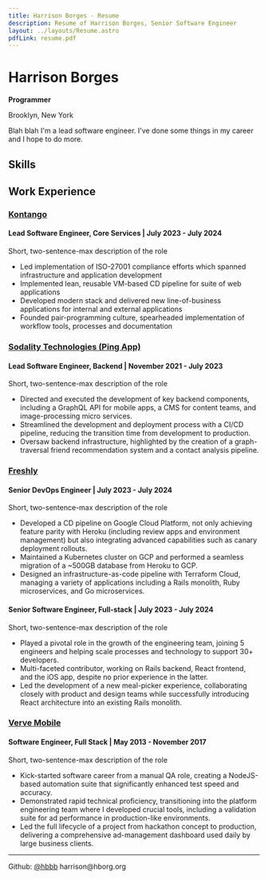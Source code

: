 ```yaml
---
title: Harrison Borges - Resume
description: Resume of Harrison Borges, Senior Software Engineer
layout: ../layouts/Resume.astro
pdfLink: resume.pdf
---
```



# Harrison Borges

**Programmer**

Brooklyn, New York

Blah blah I'm a lead software engineer. I've done some things in my career and I hope to do more.

## Skills

<Technologies />

## Work Experience

### [Kontango](https://kontango.com)

#### Lead Software Engineer, Core Services | July 2023 - July 2024

Short, two-sentence-max description of the role

- Led implementation of ISO-27001 compliance efforts which spanned infrastructure and application development
- Implemented lean, reusable VM-based CD pipeline for suite of web applications
- Developed modern stack and delivered new line-of-business applications for internal and external applications
- Founded pair-programming culture, spearheaded implementation of workflow tools, processes and documentation

### [Sodality Technologies (Ping App)](https://pingapp.nyc)

#### Lead Software Engineer, Backend | November 2021 - July 2023

Short, two-sentence-max description of the role

- Directed and executed the development of key backend components, including a GraphQL API for mobile apps, a CMS for content teams, and image-processing micro services.
- Streamlined the development and deployment process with a CI/CD pipeline, reducing the transition time from development to production.
- Oversaw backend infrastructure, highlighted by the creation of a graph-traversal friend recommendation system and a contact analysis pipeline.

### [Freshly](https://freshly.com)


#### Senior DevOps Engineer | July 2023 - July 2024

Short, two-sentence-max description of the role

- Developed a CD pipeline on Google Cloud Platform, not only achieving feature parity with Heroku (including review apps and environment management) but also integrating advanced capabilities such as canary deployment rollouts.
- Maintained a Kubernetes cluster on GCP and performed a seamless migration of a ~500GB database from Heroku to GCP.
- Designed an infrastructure-as-code pipeline with Terraform Cloud, managing a variety of applications including a Rails monolith, Ruby microservices, and Go microservices.

#### Senior Software Engineer, Full-stack | July 2023 - July 2024

Short, two-sentence-max description of the role

- Played a pivotal role in the growth of the engineering team, joining 5 engineers and helping scale processes and technology to support 30+ developers.
- Multi-faceted contributor, working on Rails backend, React frontend, and the iOS app, despite no prior experience in the latter.
- Led the development of a new meal-picker experience, collaborating closely with product and design teams while successfully introducing React architecture into an existing Rails monolith.

### [Verve Mobile](https://vervemobile.com)

#### Software Engineer, Full Stack | May 2013 - November 2017

Short, two-sentence-max description of the role

- Kick-started software career from a manual QA role, creating a NodeJS-based automation suite that significantly enhanced test speed and accuracy.
- Demonstrated rapid technical proficiency, transitioning into the platform engineering team where I developed crucial tools, including a validation suite for ad performance in production-like environments.
- Led the full lifecycle of a project from hackathon concept to production, delivering a comprehensive ad-management dashboard used daily by large business clients.

---

<div class="text-md flex justify-between px-10">
	<span>
		Github: <a href="https://github.com/hbbb">@hbbb</a>
	</span>
	<span>
		<a mailto="harrison@hborg.org">harrison@hborg.org</a>
	</span>
</div>
